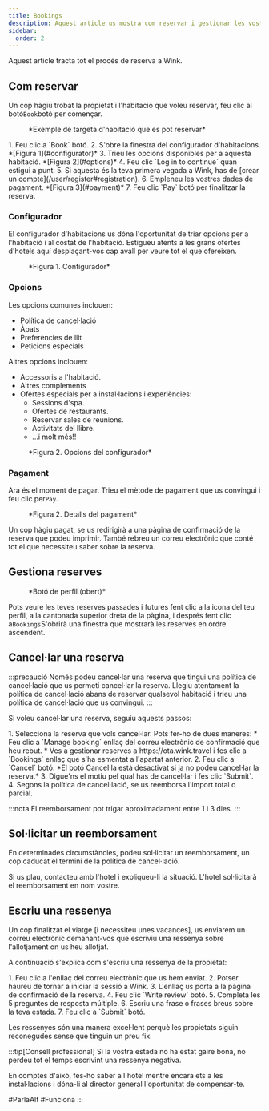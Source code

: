 ```yaml
---
title: Bookings
description: Aquest article us mostra com reservar i gestionar les vostres reserves a Wink
sidebar:
  order: 2
---
```


Aquest article tracta tot el procés de reserva a Wink.

## Com reservar

Un cop hàgiu trobat la propietat i l'habitació que voleu reservar, feu clic al botó`Book`botó per començar.

<figure>
  <CloudinaryImage width="350" height="819" resize="scale" quality="best" alt="Targeta d'habitació reservable" src="academy/guest-room-card" errorImage="noimage_opaque_nyrtl0.png" />

  <figcaption>*Exemple de targeta d'habitació que es pot reservar*</figcaption>
</figure>


<Steps>
  1. Feu clic a `Book` botó.
  2. S'obre la finestra del configurador d'habitacions. *[Figura 1](#configurator)*
  3. Trieu les opcions disponibles per a aquesta habitació. *[Figura 2](#options)*
  4. Feu clic `Log in to continue` quan estigui a punt.
  5. Si aquesta és la teva primera vegada a Wink, has de [crear un compte](/user/register#registration).
  6. Empleneu les vostres dades de pagament. *[Figura 3](#payment)*
  7. Feu clic `Pay` botó per finalitzar la reserva.
</Steps>


### Configurador

El configurador d'habitacions us dóna l'oportunitat de triar opcions per a l'habitació i al costat de l'habitació.
Estigueu atents a les grans ofertes d'hotels aquí desplaçant-vos cap avall per veure tot el que ofereixen.

<figure>
  <CloudinaryImage width="700" height="1176" resize="scale" quality="best" alt="Configurador d'habitacions" src="academy/room-configurator-1" errorImage="noimage_opaque_nyrtl0.png" />

  <figcaption>*Figura 1. Configurador*</figcaption>
</figure>


### Opcions

Les opcions comunes inclouen:

* Política de cancel·lació
* Àpats
* Preferències de llit
* Peticions especials

Altres opcions inclouen:

* Accessoris a l'habitació.
* Altres complements
* Ofertes especials per a instal·lacions i experiències:
  * Sessions d'spa.
  * Ofertes de restaurants.
  * Reservar sales de reunions.
  * Activitats del llibre.
  * ...i molt més!!

<figure>
  <CloudinaryImage width="700" height="1176" resize="scale" quality="best" alt="Configurador d'habitacions" src="academy/room-configurator-2" errorImage="noimage_opaque_nyrtl0.png" />

  <figcaption>*Figura 2. Opcions del configurador*</figcaption>
</figure>


### Pagament

Ara és el moment de pagar. Trieu el mètode de pagament que us convingui i feu clic per`Pay`.

<figure>
  <CloudinaryImage width="700" height="1141" resize="scale" quality="best" alt="Detalls del pagament" src="academy/payment-modal" errorImage="noimage_opaque_nyrtl0.png" />

  <figcaption>*Figura 2. Detalls del pagament*</figcaption>
</figure>


Un cop hàgiu pagat, se us redirigirà a una pàgina de confirmació de la reserva que podeu imprimir.
També rebreu un correu electrònic que conté tot el que necessiteu saber sobre la reserva.

## Gestiona reserves

<figure>
  <CloudinaryImage width="350" height="404" resize="scale" quality="best" alt="Botó de compte quan s'ha autenticat" src="academy/account-button-auth-open" errorImage="noimage_opaque_nyrtl0.png" />

  <figcaption>*Botó de perfil (obert)*</figcaption>
</figure>


Pots veure les teves reserves passades i futures fent clic a la icona del teu perfil, a la cantonada superior dreta de la pàgina, i després fent clic a`Bookings`S'obrirà una finestra que mostrarà les reserves en ordre ascendent.

## Cancel·lar una reserva

:::precaució
Només podeu cancel·lar una reserva que tingui una política de cancel·lació que us permeti cancel·lar la reserva. Llegiu atentament la política de cancel·lació abans de reservar qualsevol habitació i trieu una política de cancel·lació que us convingui.
:::

Si voleu cancel·lar una reserva, seguiu aquests passos:

<Steps>
  1. Selecciona la reserva que vols cancel·lar. Pots fer-ho de dues maneres:
     * Feu clic a `Manage booking` enllaç del correu electrònic de confirmació que heu rebut.
     * Ves a gestionar reserves a https://ota.wink.travel i fes clic a `Bookings` enllaç que s'ha esmentat a l'apartat anterior.
  2. Feu clic a `Cancel` botó. *El botó Cancel·la està desactivat si ja no podeu cancel·lar la reserva.*
  3. Digue'ns el motiu pel qual has de cancel·lar i fes clic `Submit`.
  4. Segons la política de cancel·lació, se us reemborsa l'import total o parcial.
</Steps>


:::nota
El reemborsament pot trigar aproximadament entre 1 i 3 dies.
:::

## Sol·licitar un reemborsament

En determinades circumstàncies, podeu sol·licitar un reemborsament, un cop caducat el termini de la política de cancel·lació.

Si us plau, contacteu amb l'hotel i expliqueu-li la situació. L'hotel sol·licitarà el reemborsament en nom vostre.

## Escriu una ressenya

Un cop finalitzat el viatge \[i necessiteu unes vacances], us enviarem un correu electrònic demanant-vos que escriviu una ressenya sobre l'allotjament on us heu allotjat.

A continuació s'explica com s'escriu una ressenya de la propietat:

<Steps>
  1. Feu clic a l'enllaç del correu electrònic que us hem enviat.
  2. Potser haureu de tornar a iniciar la sessió a Wink.
  3. L'enllaç us porta a la pàgina de confirmació de la reserva.
  4. Feu clic `Write review` botó.
  5. Completa les 5 preguntes de resposta múltiple.
  6. Escriu una frase o frases breus sobre la teva estada.
  7. Feu clic a `Submit` botó.
</Steps>


Les ressenyes són una manera excel·lent perquè les propietats siguin reconegudes sense que tinguin un preu fix.

:::tip\[Consell professional]
Si la vostra estada no ha estat gaire bona, no perdeu tot el temps escrivint una ressenya negativa.

En comptes d'això, fes-ho saber a l'hotel mentre encara ets a les instal·lacions i dóna-li al director general l'oportunitat de compensar-te.

\#ParlaAlt #Funciona
:::

